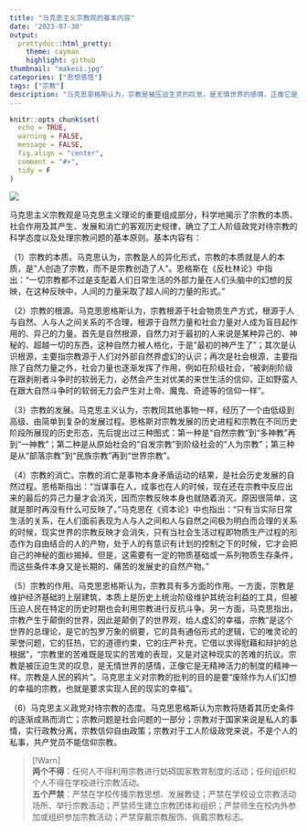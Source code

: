 ```yaml
---
title: "马克思主义宗教观的基本内容"
date: '2023-07-30'
output:
  prettydoc::html_pretty:
    theme: cayman
    highlight: github
thumbnail: "makesi.jpg"
categories: ["思想感悟"]
tags: ["宗教"]
description: "马克思恩格斯认为，宗教是被压迫生灵的叹息，是无情世界的感情，正像它是无精神活力的制度的精神一样。宗教是人民的鸦片。马克思主义对宗教的批判的目的是要“废除作为人们幻想的幸福的宗教，也就是要求实现人民的现实的幸福”"
---
```



```r
knitr::opts_chunk$set(
  echo = TRUE,
  warning = FALSE,
  message = FALSE,
  fig.align = "center",
  comment = "#>",
  tidy = F
)
```

![](makesi.jpg)

马克思主义宗教观是马克思主义理论的重要组成部分，科学地揭示了宗教的本质、社会作用及其产生、发展和消亡的客观历史规律，确立了工人阶级政党对待宗教的科学态度以及处理宗教问题的基本原则。基本内容有：

（1）宗教的本质。马克思认为，宗教是人的异化形式，宗教的本质就是人的本质，是“人创造了宗教，而不是宗教创造了人”。恩格斯在《反杜林论》中指出：“一切宗教都不过是支配着人们日常生活的外部力量在人们头脑中的幻想的反映，在这种反映中，人间的力量采取了超人间的力量的形式。”

（2）宗教的根源。马克思恩格斯认为，宗教根源于社会物质生产方式，根源于人与自然、人与人之间关系的不合理，根源于自然力量和社会力量对人成为盲目起作用的、异己的力量。首先是自然根源，自然力对于最初的人来说是某种异己的、神秘的、超越一切的东西，这种自然力被人格化，于是“最初的神产生了”；其次是认识根源，主要指宗教源于人们对外部自然界虚幻的认识；再次是社会根源，主要指除了自然力量之外，社会力量也逐渐发挥了作用，例如在阶级社会，“被剥削阶级在跟剥削者斗争时的软弱无力，必然会产生对优美的来世生活的信仰，正如野蛮人在跟大自然斗争时的软弱无力会产生对上帝、魔鬼、奇迹等的信仰一样”。

（3）宗教的发展。马克思主义认为，宗教同其他事物一样，经历了一个由低级到高级、由简单到复杂的发展过程。恩格斯对宗教发展的历史进程和宗教在不同历史阶段所展现的历史形态，先后提出过三种图式：第一种是“自然宗教”到“多神教”再到“一神教”；第二种是从原始社会的“自发宗教”到阶级社会的“人为宗教”；第三种是从“部落宗教”到“民族宗教”再到“世界宗教”。

（4）宗教的消亡。宗教的消亡是事物本身矛盾运动的结果，是社会历史发展的自然过程。恩格斯指出：“当谋事在人，成事也在人的时候，现在还在宗教中反应出来的最后的异己力量才会消灭，因而宗教反映本身也就随着消灭。原因很简单，这就是那时再没有什么可反映了。”马克思在《资本论》中也指出：“只有当实际日常生活的关系，在人们面前表现为人与人之间和人与自然之间极为明白而合理的关系的时候，现实世界的宗教反映才会消失，只有当社会生活过程即物质生产过程的形态作为自由结合的人的产物，处于人的有意识有计划的控制之下的时候，它才会把自己的神秘的面纱揭掉。但是，这需要有一定的物质基础或一系列物质生存条件，而这些条件本身又是长期的、痛苦的发展史的自然产物。”

（5）宗教的作用。马克思恩格斯认为，宗教具有多方面的作用。一方面，宗教是维护经济基础的上层建筑，本质上是历史上统治阶级维护其统治利益的工具，但被压迫人民在特定的历史时期也会利用宗教进行反抗斗争。另一方面，马克思指出，宗教产生于颠倒的世界，因此是颠倒了的世界观，给人虚幻的幸福，宗教“是这个世界的总理论，是它的包罗万象的纲要，它的具有通俗形式的逻辑，它的唯灵论的荣誉问题，它的狂热，它的道德约束，它的庄严补充，它借以求得慰藉和辩护的总根据”，“宗教里的苦难既是现实的苦难的表现，又是对这种现实的苦难的抗议。宗教是被压迫生灵的叹息，是无情世界的感情，正像它是无精神活力的制度的精神一样。宗教是人民的鸦片”。马克思主义对宗教的批判的目的是要“废除作为人们幻想的幸福的宗教，也就是要求实现人民的现实的幸福”。

（6）马克思主义政党对待宗教的态度。马克思恩格斯认为宗教将随着其历史条件的逐渐成熟而消亡；宗教问题是社会问题的一部分；宗教对于国家来说是私人的事情，实行政教分离，宗教信仰自由政策；宗教对于工人阶级政党来说，不是个人的私事，共产党员不能信仰宗教。

> [!Warn]   
> **两个不得**：任何人不得利用宗教进行妨碍国家教育制度的活动；任何组织和个人不得在学校进行宗教活动。   
**五个严禁**：严禁在学校传播宗教思想、发展教徒；严禁在学校设立宗教活动场所、举行宗教活动；严禁师生建立宗教团体和组织；严禁师生在校内外参加或组织参加宗教活动；严禁穿戴宗教服饰、佩戴宗教标志。
